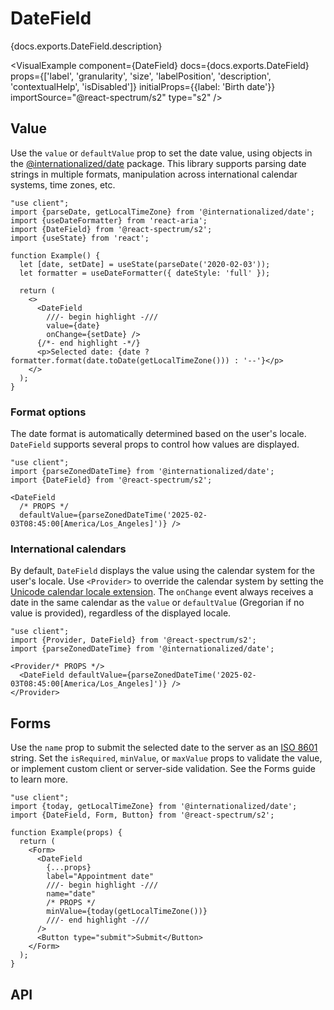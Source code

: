 


# DateField

<PageDescription>{docs.exports.DateField.description}</PageDescription>

<VisualExample
  component={DateField}
  docs={docs.exports.DateField}
  props={['label', 'granularity', 'size', 'labelPosition', 'description', 'contextualHelp', 'isDisabled']}
  initialProps={{label: 'Birth date'}}
  importSource="@react-spectrum/s2"
  type="s2" />

## Value

Use the `value` or `defaultValue` prop to set the date value, using objects in the [@internationalized/date](../internationalized/date/) package. This library supports parsing date strings in multiple formats, manipulation across international calendar systems, time zones, etc.

```tsx render
"use client";
import {parseDate, getLocalTimeZone} from '@internationalized/date';
import {useDateFormatter} from 'react-aria';
import {DateField} from '@react-spectrum/s2';
import {useState} from 'react';

function Example() {
  let [date, setDate] = useState(parseDate('2020-02-03'));
  let formatter = useDateFormatter({ dateStyle: 'full' });
  
  return (
    <>
      <DateField
        ///- begin highlight -///
        value={date}
        onChange={setDate} />
      {/*- end highlight -*/}
      <p>Selected date: {date ? formatter.format(date.toDate(getLocalTimeZone())) : '--'}</p>
    </>
  );
}
```

### Format options

The date format is automatically determined based on the user's locale. `DateField` supports several props to control how values are displayed.

```tsx render docs={docs.exports.DateField} links={docs.links} props={['granularity', 'hourCycle', 'hideTimeZone', 'shouldForceLeadingZeros']} initialProps={{label: 'Date'}}
"use client";
import {parseZonedDateTime} from '@internationalized/date';
import {DateField} from '@react-spectrum/s2';

<DateField
  /* PROPS */
  defaultValue={parseZonedDateTime('2025-02-03T08:45:00[America/Los_Angeles]')} />
```

### International calendars

By default, `DateField` displays the value using the calendar system for the user's locale. Use `<Provider>` to override the calendar system by setting the [Unicode calendar locale extension](https://developer.mozilla.org/en-US/docs/Web/JavaScript/Reference/Global_Objects/Intl/Locale/calendar#adding_a_calendar_in_the_locale_string). The `onChange` event always receives a date in the same calendar as the `value` or `defaultValue` (Gregorian if no value is provided), regardless of the displayed locale.

```tsx render wide docs={docs.exports.Provider} links={docs.links} props={['locale']} initialProps={{locale: 'hi-IN-u-ca-indian'}}
"use client";
import {Provider, DateField} from '@react-spectrum/s2';
import {parseZonedDateTime} from '@internationalized/date';

<Provider/* PROPS */>
  <DateField defaultValue={parseZonedDateTime('2025-02-03T08:45:00[America/Los_Angeles]')} />
</Provider>
```

## Forms

Use the `name` prop to submit the selected date to the server as an [ISO 8601](https://en.wikipedia.org/wiki/ISO_8601) string. Set the `isRequired`, `minValue`, or `maxValue` props to validate the value, or implement custom client or server-side validation. See the Forms guide to learn more.

```tsx render docs={docs.exports.DateField} links={docs.links} props={['isRequired', 'necessityIndicator']} initialProps={{isRequired: true}} type="s2"
"use client";
import {today, getLocalTimeZone} from '@internationalized/date';
import {DateField, Form, Button} from '@react-spectrum/s2';

function Example(props) {
  return (
    <Form>
      <DateField
        {...props}
        label="Appointment date"
        ///- begin highlight -///
        name="date"
        /* PROPS */
        minValue={today(getLocalTimeZone())}
        ///- end highlight -///
      />
      <Button type="submit">Submit</Button>
    </Form>
  );
}
```

## API

<PropTable component={docs.exports.DateField} links={docs.links} />
